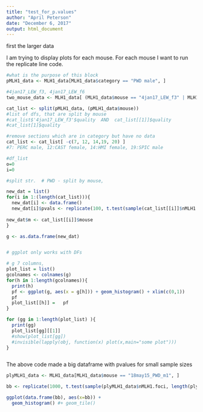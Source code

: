 ```yaml
---
title: "test_for_p.values"
author: "April Peterson"
date: "December 6, 2017"
output: html_document
---
```


first the larger data 


I am trying to display plots for each mouse. For each mouse I want to run the replicate line code. 


```r
#what is the purpose of this block
pMLH1_data <- MLH1_data[MLH1_data$category == "PWD male", ]

#4jan17_LEW_f3, 4jan17_LEW_f6
two_mouse_data <- MLH1_data[ (MLH1_data$mouse == "4jan17_LEW_f3" | MLH1_data$mouse == "4jan17_LEW_f6"), ]

cat_list <- split(pMLH1_data, (pMLH1_data$mouse))
#list of dfs, that are split by mouse
#cat_list$'4jan17_LEW_f3'$quality  AND  cat_list[[1]]$quality
#cat_list[1]$quality

#remove sections which are in category but have no data
cat_list <- cat_list[ -c(7, 12, 14,19, 20) ]
#7: PERC male, 12:CAST female, 14:HMI female, 19:SPIC male

#df_list 
o=0
i=0

#split str.  # PWD - split by mouse, 

new_dat = list()
for(i in 1:(length(cat_list))){
  new_dat[i] <- data.frame()
  new_dat[i]$pvals <- replicate(100, t.test(sample(cat_list[[i]]$nMLH1.foci, 5) ,    sample(cat_list[[i]]$nMLH1.foci, 5))$p.value )
  
new_dat$m <- cat_list[[i]]$mouse 
}

g <- as.data.frame(new_dat)


# ggplot only works with DFs

# g 7 columns, 
plot_list = list()
gcolnames <- colnames(g)
for(h in 1:length(gcolnames)){
  print(h)
  pf <- ggplot(g, aes(x = g[h])) + geom_histogram() + xlim(c(0,1))
  pf
  plot_list[[h]] =   pf
}

for (gg in 1:length(plot_list) ){
  print(gg)
  plot_list[gg][[1]]
  #show(plot_list[gg])
  #invisible(lapply(obj, function(x) plot(x,main="some plot")))
}



```

The above code made a big dataframe with pvalues for small sample sizes



```r
plyMLH1_data <- MLH1_data[MLH1_data$mouse == "18may15_PWD_m1", ]

bb <- replicate(1000, t.test(sample(plyMLH1_data$nMLH1.foci, length(plyMLH1_data$nMLH1.foci)/2) ,    sample(plyMLH1_data$nMLH1.foci, 20))$p.value )

ggplot(data.frame(bb), aes(x=bb)) + 
  geom_histogram() #+ geom_tile()

```
